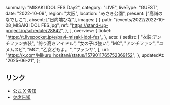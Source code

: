  summary: "MISAKI IDOL FES Day2",
  category: "LIVE",
  liveType: "GUEST",
  date: "2022-10-09",
  region: "大阪",
  location: "みさき公園",
  present: ["高嶺のなでしこ"],
  absent: ["日向端ひな"],
  images: [
    {
      path: "/events/2022/2022-10-08_MISAKI IDOL FES.jpg",
      ref: "https://stand-up-project.jp/schedule/28842",
    },
  ],
  overview: {
    ticket: "https://t.livepocket.jp/e/pavi-misaki-idol-fes",
  },
  acts: {
    setlist: [
      "衣装:アンチファン衣装",
      "誇り高きアイドル",
      "女の子は強い",
      "MC",
      "アンチファン",
      "ユメムスビ",
      "MC",
      "乙女どもよ。",
      "ファンサ",
    ],
    url: "https://x.com/Mikuru_hositani/status/1579011765752369152",
  },
  updatedAt: "2025-06-21",
};

## リンク

- [公式 X 告知](https://x.com/takanenofficial/status/1575804647167574017)
- [欠席告知](https://takanenonadeshiko.jp/?p=498)
